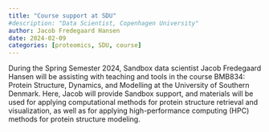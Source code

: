 ```yaml
---
title: "Course support at SDU"
#description: "Data Scientist, Copenhagen University"
author: Jacob Fredegaard Hansen
date: 2024-02-09
categories: [proteomics, SDU, course]
---
```


During the Spring Semester 2024, Sandbox data scientist Jacob Fredegaard Hansen will be assisting with teaching and tools in the course BMB834: Protein Structure, Dynamics, and Modelling at the University of Southern Denmark. Here, Jacob will provide Sandbox support, and materials will be used for applying computational methods for protein structure retrieval and visualization, as well as for applying high-performance computing (HPC) methods for protein structure modeling.